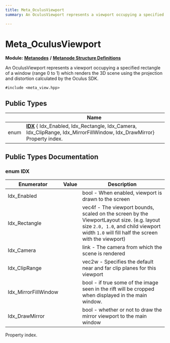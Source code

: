 ```yaml
---
title: Meta_OculusViewport
summary: An OculusViewport represents a viewport occupying a specified rectangle of a window (range 0 to 1) which renders the 3D scene using the projection and distortion calculated by the Oculus SDK. 

---
```


# Meta_OculusViewport

**Module:** **[Metanodes](../Modules/group__api__metanodes.mdx)** **/** **[Metanode Structure Definitions](../Modules/group__api__metadefs.mdx)**



An OculusViewport represents a viewport occupying a specified rectangle of a window (range 0 to 1) which renders the 3D scene using the projection and distortion calculated by the Oculus SDK. 


`#include <meta_view.hpp>`

## Public Types

|                | Name           |
| -------------- | -------------- |
| enum| **[IDX](../Classes/struct_meta___oculus_viewport.mdx#enum-idx)** { Idx_Enabled, Idx_Rectangle, Idx_Camera, Idx_ClipRange, Idx_MirrorFillWindow, Idx_DrawMirror}<br />Property index.  |

## Public Types Documentation

### enum IDX

| Enumerator | Value | Description |
| ---------- | ----- | ----------- |
| Idx_Enabled | | bool - When enabled, viewport is drawn to the screen   |
| Idx_Rectangle | | vec4f - The viewport bounds, scaled on the screen by the ViewportLayout size. (e.g. layout size `2.0, 1.0`, and child viewport width `1.0` will fill half the screen with the viewport)   |
| Idx_Camera | | link - The camera from which the scene is rendered   |
| Idx_ClipRange | | vec2w - Specifies the default near and far clip planes for this viewport   |
| Idx_MirrorFillWindow | | bool - if true some of the image seen in the rift will be cropped when displayed in the main window.   |
| Idx_DrawMirror | | bool - whether or not to draw the mirror viewport to the main window   |



Property index. 

